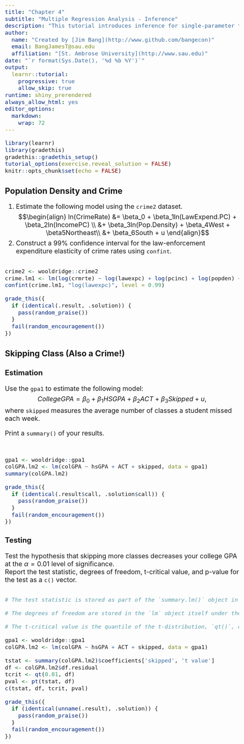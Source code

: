 ```yaml
---
title: "Chapter 4"
subtitle: "Multiple Regression Analysis - Inference"
description: "This tutorial introduces inference for single-parameter tests following multiple regression."
author: 
  name: "Created by [Jim Bang](http://www.github.com/bangecon)"
  email: BangJamesT@sau.edu
  affiliation: "[St. Ambrose University](http://www.sau.edu)"
date: "`r format(Sys.Date(), '%d %b %Y')`"
output: 
  learnr::tutorial:
    progressive: true
    allow_skip: true
runtime: shiny_prerendered
always_allow_html: yes
editor_options: 
  markdown: 
    wrap: 72
---
```


<style type="text/css">
h1{font-size: 24pt}
h2{font-size: 20pt}
h3{font-size: 18pt}
h4,h5,h6{font-size: 16pt}
body{font-size: 16pt}
</style>

```r
library(learnr)
library(gradethis)
gradethis::gradethis_setup()
tutorial_options(exercise.reveal_solution = FALSE)
knitr::opts_chunk$set(echo = FALSE)
```

## Population Density and Crime 

1. Estimate the following model using the `crime2` dataset.
$$\begin{align} ln(CrimeRate) &= \beta_0 + \beta_1ln(LawExpend.PC) + \beta_2ln(IncomePC) \\ 
&+ \beta_3ln(Pop.Density) + \beta_4West + \beta5Northeast\\ 
&+ \beta_6South + u \end{align}$$
2. Construct a 99% confidence interval for the law-enforcement expenditure elasticity of crime rates using `confint`.

```r

```

```r
crime2 <- wooldridge::crime2
crime.lm1 <- lm(log(crmrte) ~ log(lawexpc) + log(pcinc) + log(popden) + west + nrtheast + south, data = crime2)
confint(crime.lm1, "log(lawexpc)", level = 0.99)
```

```r
grade_this({
  if (identical(.result, .solution)) {
    pass(random_praise())
  }
  fail(random_encouragement())
})
```

## Skipping Class (Also a Crime!)

### Estimation

Use the `gpa1` to estimate the following model:  
$$CollegeGPA = \beta_0 + \beta_1HSGPA + \beta_2ACT + \beta_3Skipped + u,$$ 
where `skipped` measures the average number of classes a student missed each week. 

Print a `summary()` of your results.

```r

```

```r

```

```r
gpa1 <- wooldridge::gpa1
colGPA.lm2 <- lm(colGPA ~ hsGPA + ACT + skipped, data = gpa1)
summary(colGPA.lm2)
```

```r
grade_this({
  if (identical(.result$call, .solution$call)) {
    pass(random_praise())
  }
  fail(random_encouragement())
})
```

### Testing

Test the hypothesis that skipping more classes decreases your college GPA at the $\alpha = 0.01$ level of significance.  
Report the test statistic, degrees of freedom, t-critical value, and p-value for the test as a `c()` vector.  

```r

```

```r
# The test statistic is stored as part of the `summary.lm()` object in the `coefficients` table in the row named for the variable and the column named `t value`. 
```

```r
# The degrees of freedom are stored in the `lm` object itself under the name `df.residual`. 
```

```r
# The t-critical value is the quantile of the t-distribution, `qt()`, corresponding to placing probability `alpha` in the left tail (left-tailed test, lower.tail = TRUE, default), `alpha` in the right tail (right-tailed test, lower.tail = FALSE), or `alpha/2` in each of the left and right tails. 
```

```r
gpa1 <- wooldridge::gpa1
colGPA.lm2 <- lm(colGPA ~ hsGPA + ACT + skipped, data = gpa1) 
```

```r
tstat <- summary(colGPA.lm2)$coefficients['skipped', 't value']
df <- colGPA.lm2$df.residual
tcrit <- qt(0.01, df)
pval <- pt(tstat, df)
c(tstat, df, tcrit, pval)
```

```r
grade_this({
  if (identical(unname(.result), .solution)) {
    pass(random_praise())
  }
  fail(random_encouragement())
})
```
